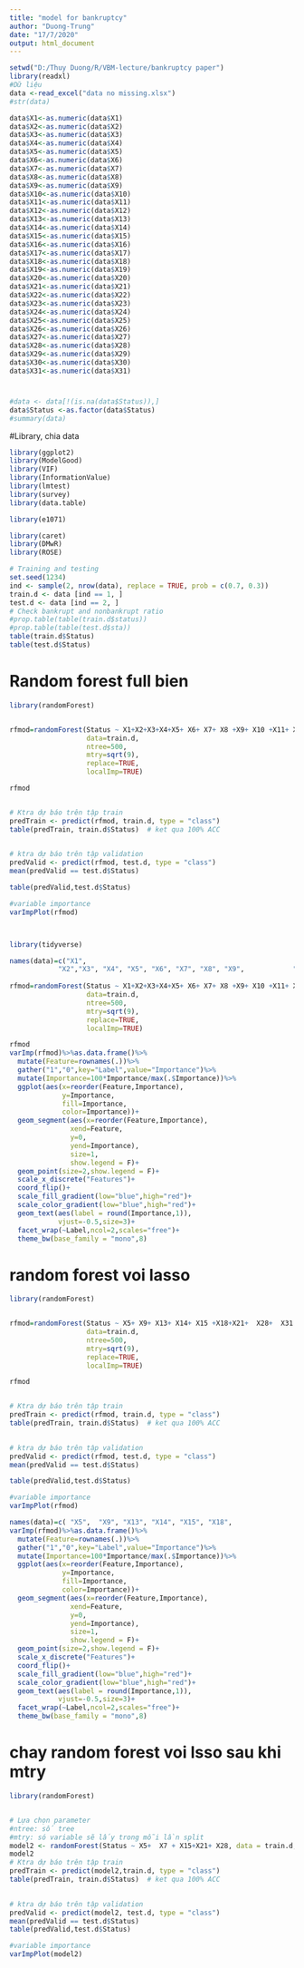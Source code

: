 ```yaml
---
title: "model for bankruptcy"
author: "Duong-Trung"
date: "17/7/2020"
output: html_document
---
```


```r
setwd("D:/Thuy Duong/R/VBM-lecture/bankruptcy paper")
library(readxl)
#Dữ liệu
data <-read_excel("data no missing.xlsx")
#str(data)
```





```r
data$X1<-as.numeric(data$X1)
data$X2<-as.numeric(data$X2)
data$X3<-as.numeric(data$X3)
data$X4<-as.numeric(data$X4)
data$X5<-as.numeric(data$X5)
data$X6<-as.numeric(data$X6)
data$X7<-as.numeric(data$X7)
data$X8<-as.numeric(data$X8)
data$X9<-as.numeric(data$X9)
data$X10<-as.numeric(data$X10)
data$X11<-as.numeric(data$X11)
data$X12<-as.numeric(data$X12)
data$X13<-as.numeric(data$X13)
data$X14<-as.numeric(data$X14)
data$X15<-as.numeric(data$X15)
data$X16<-as.numeric(data$X16)
data$X17<-as.numeric(data$X17)
data$X18<-as.numeric(data$X18)
data$X19<-as.numeric(data$X19)
data$X20<-as.numeric(data$X20)
data$X21<-as.numeric(data$X21)
data$X22<-as.numeric(data$X22)
data$X23<-as.numeric(data$X23)
data$X24<-as.numeric(data$X24)
data$X25<-as.numeric(data$X25)
data$X26<-as.numeric(data$X26)
data$X27<-as.numeric(data$X27)
data$X28<-as.numeric(data$X28)
data$X29<-as.numeric(data$X29)
data$X30<-as.numeric(data$X30)
data$X31<-as.numeric(data$X31)

```

#
```r

#data <- data[!(is.na(data$Status)),]
data$Status <-as.factor(data$Status)
#summary(data)
```
#Library, chia data
```r
library(ggplot2)
library(ModelGood)
library(VIF)
library(InformationValue)
library(lmtest)
library(survey)
library(data.table)

library(e1071)

library(caret)
library(DMwR)
library(ROSE)

# Training and testing
set.seed(1234)
ind <- sample(2, nrow(data), replace = TRUE, prob = c(0.7, 0.3))
train.d <- data [ind == 1, ]
test.d <- data [ind == 2, ]
# Check bankrupt and nonbankrupt ratio
#prop.table(table(train.d$status))
#prop.table(table(test.d$sta))
table(train.d$Status)
table(test.d$Status)


```




# Random forest full bien
```r
library(randomForest)


rfmod=randomForest(Status ~ X1+X2+X3+X4+X5+ X6+ X7+ X8 +X9+ X10 +X11+ X12 +X13+ X14+ X15+ X16+ X17 +X18+ X19+ X20 +X21+ X22+ X23+ X24+ X25+ X26+ X27+ X28+ X29+ X30+ X31,
                   data=train.d,
                   ntree=500,
                   mtry=sqrt(9),
                   replace=TRUE,
                   localImp=TRUE)

rfmod


# Ktra dự báo trên tập train
predTrain <- predict(rfmod, train.d, type = "class")
table(predTrain, train.d$Status)  # ket qua 100% ACC

 
# ktra dự báo trên tập validation
predValid <- predict(rfmod, test.d, type = "class")
mean(predValid == test.d$Status)  

table(predValid,test.d$Status)

#variable importance
varImpPlot(rfmod)




```

```r
library(tidyverse)

names(data)=c("X1",
            "X2","X3", "X4", "X5", "X6", "X7", "X8", "X9",            "X10", "X11", "X12", "X13", "X14", "X15","X16",             "X17", "X18", "X19", "X20", "X21", "X22",                  "X23", "X24", "X25","X26", "X27", "X28", "X29",              "X30", "X31", "Status")
            
rfmod=randomForest(Status ~ X1+X2+X3+X4+X5+ X6+ X7+ X8 +X9+ X10 +X11+ X12 +X13+ X14+ X15+ X16+ X17 +X18+ X19+ X20 +X21+ X22+ X23+ X24+ X25+ X26+ X27+ X28+ X29+ X30+ X31,
                   data=train.d,
                   ntree=500,
                   mtry=sqrt(9),
                   replace=TRUE,
                   localImp=TRUE)

rfmod
varImp(rfmod)%>%as.data.frame()%>%
  mutate(Feature=rownames(.))%>%
  gather("1","0",key="Label",value="Importance")%>%
  mutate(Importance=100*Importance/max(.$Importance))%>%
  ggplot(aes(x=reorder(Feature,Importance),
             y=Importance,
             fill=Importance,
             color=Importance))+
  geom_segment(aes(x=reorder(Feature,Importance),
               xend=Feature,
               y=0,
               yend=Importance),
               size=1,
               show.legend = F)+
  geom_point(size=2,show.legend = F)+
  scale_x_discrete("Features")+
  coord_flip()+
  scale_fill_gradient(low="blue",high="red")+
  scale_color_gradient(low="blue",high="red")+
  geom_text(aes(label = round(Importance,1)),
            vjust=-0.5,size=3)+
  facet_wrap(~Label,ncol=2,scales="free")+
  theme_bw(base_family = "mono",8)
```

# random forest voi lasso
```r

library(randomForest)


rfmod=randomForest(Status ~ X5+ X9+ X13+ X14+ X15 +X18+X21+  X28+  X31 ,
                   data=train.d,
                   ntree=500,
                   mtry=sqrt(9),
                   replace=TRUE,
                   localImp=TRUE)

rfmod


# Ktra dự báo trên tập train
predTrain <- predict(rfmod, train.d, type = "class")
table(predTrain, train.d$Status)  # ket qua 100% ACC

 
# ktra dự báo trên tập validation
predValid <- predict(rfmod, test.d, type = "class")
mean(predValid == test.d$Status)  

table(predValid,test.d$Status)

#variable importance
varImpPlot(rfmod)

names(data)=c( "X5",  "X9", "X13", "X14", "X15", "X18",                 "X21", "X28",   "X31", "Status")
varImp(rfmod)%>%as.data.frame()%>%
  mutate(Feature=rownames(.))%>%
  gather("1","0",key="Label",value="Importance")%>%
  mutate(Importance=100*Importance/max(.$Importance))%>%
  ggplot(aes(x=reorder(Feature,Importance),
             y=Importance,
             fill=Importance,
             color=Importance))+
  geom_segment(aes(x=reorder(Feature,Importance),
               xend=Feature,
               y=0,
               yend=Importance),
               size=1,
               show.legend = F)+
  geom_point(size=2,show.legend = F)+
  scale_x_discrete("Features")+
  coord_flip()+
  scale_fill_gradient(low="blue",high="red")+
  scale_color_gradient(low="blue",high="red")+
  geom_text(aes(label = round(Importance,1)),
            vjust=-0.5,size=3)+
  facet_wrap(~Label,ncol=2,scales="free")+
  theme_bw(base_family = "mono",8)
```
# chay random forest voi lsso sau khi mtry
```r

library(randomForest)


# Lựa chọn parameter
#ntree: số tree
#mtry: só variable sẽ lấy trong mỗi lần split
model2 <- randomForest(Status ~ X5+  X7 + X15+X21+ X28, data = train.d, ntree = 500, mtry = 2, importance = TRUE)
model2
# Ktra dự báo trên tập train
predTrain <- predict(model2,train.d, type = "class")
table(predTrain, train.d$Status)  # ket qua 100% ACC

 
# ktra dự báo trên tập validation
predValid <- predict(model2, test.d, type = "class")
mean(predValid == test.d$Status) 
table(predValid,test.d$Status)

#variable importance
varImpPlot(model2)


```


